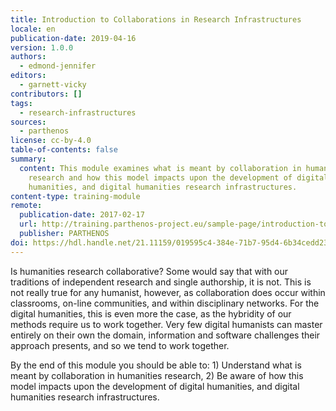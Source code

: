 ```yaml
---
title: Introduction to Collaborations in Research Infrastructures
locale: en
publication-date: 2019-04-16
version: 1.0.0
authors:
  - edmond-jennifer
editors:
  - garnett-vicky
contributors: []
tags:
  - research-infrastructures
sources:
  - parthenos
license: cc-by-4.0
table-of-contents: false
summary:
  content: This module examines what is meant by collaboration in humanities
    research and how this model impacts upon the development of digital
    humanities, and digital humanities research infrastructures.
content-type: training-module
remote:
  publication-date: 2017-02-17
  url: http://training.parthenos-project.eu/sample-page/introduction-to-collaboration-in-research-infrastructures/
  publisher: PARTHENOS
doi: https://hdl.handle.net/21.11159/019595c4-384e-71b7-95d4-6b34cedd2338
---
```

Is humanities research collaborative? Some would say that with our traditions of independent research and single authorship, it is not. This is not really true for any humanist, however, as collaboration does occur within classrooms, on-line communities, and within disciplinary networks. For the digital humanities, this is even more the case, as the hybridity of our methods require us to work together. Very few digital humanists can master entirely on their own the domain, information and software challenges their approach presents, and so we tend to work together.

By the end of this module you should be able to: 1) Understand what is meant by collaboration in humanities research, 2) Be aware of how this model impacts upon the development of digital humanities, and digital humanities research infrastructures.

<ExternalResource title="Interested in learning more?" subtitle="Check out Introduction to Collaborations in Research Infrastructures on PARTHENOS" url="http://training.parthenos-project.eu/sample-page/introduction-to-collaboration-in-research-infrastructures/" />
